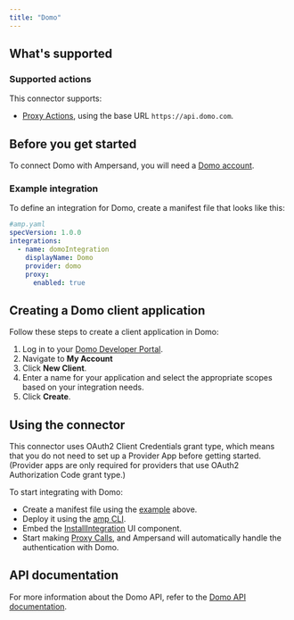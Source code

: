 ```yaml
---
title: "Domo"
---
```


## What's supported

### Supported actions

This connector supports:
- [Proxy Actions](/proxy-actions), using the base URL `https://api.domo.com`.

## Before you get started

To connect Domo with Ampersand, you will need a [Domo account](https://www.domo.com/).

### Example integration

To define an integration for Domo, create a manifest file that looks like this:

```YAML
#amp.yaml
specVersion: 1.0.0
integrations: 
  - name: domoIntegration
    displayName: Domo
    provider: domo
    proxy:
      enabled: true
```

## Creating a Domo client application

Follow these steps to create a client application in Domo:

1. Log in to your [Domo Developer Portal](https://developer.domo.com/).
2. Navigate to **My Account**
3. Click **New Client**.
4. Enter a name for your application and select the appropriate scopes based on your integration needs.
5. Click **Create**.

## Using the connector
This connector uses OAuth2 Client Credentials grant type, which means that you do not need to set up a Provider App before getting started. (Provider apps are only required for providers that use OAuth2 Authorization Code grant type.)

To start integrating with Domo:
- Create a manifest file using the [example](#example-integration) above.
- Deploy it using the [amp CLI](/cli/overview).
- Embed the [InstallIntegration](/embeddable-ui-components#install-integration) UI component.
- Start making [Proxy Calls](/proxy-actions), and Ampersand will automatically handle the authentication with Domo.

## API documentation

For more information about the Domo API, refer to the [Domo API documentation](https://developer.domo.com/portal/8ba9aedad3679-ap-is).